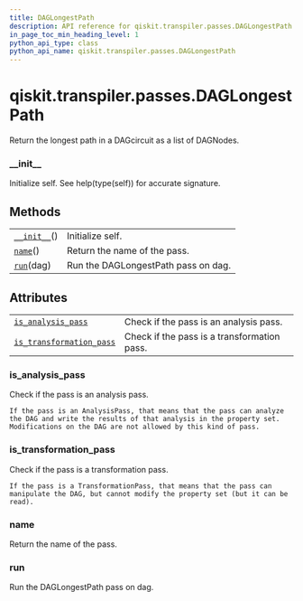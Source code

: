 ```yaml
---
title: DAGLongestPath
description: API reference for qiskit.transpiler.passes.DAGLongestPath
in_page_toc_min_heading_level: 1
python_api_type: class
python_api_name: qiskit.transpiler.passes.DAGLongestPath
---
```


# qiskit.transpiler.passes.DAGLongestPath

<Class id="qiskit.transpiler.passes.DAGLongestPath" isDedicatedPage={true} github="https://github.com/qiskit/qiskit/tree/stable/0.17/qiskit/transpiler/passes/analysis/dag_longest_path.py" signature="DAGLongestPath(*args, **kwargs)">
  Return the longest path in a DAGcircuit as a list of DAGNodes.

  ### \_\_init\_\_

  <Function id="qiskit.transpiler.passes.DAGLongestPath.__init__" signature="__init__()">
    Initialize self. See help(type(self)) for accurate signature.
  </Function>

  ## Methods

  |                                                                                                                      |                                     |
  | -------------------------------------------------------------------------------------------------------------------- | ----------------------------------- |
  | [`__init__`](#qiskit.transpiler.passes.DAGLongestPath.__init__ "qiskit.transpiler.passes.DAGLongestPath.__init__")() | Initialize self.                    |
  | [`name`](#qiskit.transpiler.passes.DAGLongestPath.name "qiskit.transpiler.passes.DAGLongestPath.name")()             | Return the name of the pass.        |
  | [`run`](#qiskit.transpiler.passes.DAGLongestPath.run "qiskit.transpiler.passes.DAGLongestPath.run")(dag)             | Run the DAGLongestPath pass on dag. |

  ## Attributes

  |                                                                                                                                                              |                                             |
  | ------------------------------------------------------------------------------------------------------------------------------------------------------------ | ------------------------------------------- |
  | [`is_analysis_pass`](#qiskit.transpiler.passes.DAGLongestPath.is_analysis_pass "qiskit.transpiler.passes.DAGLongestPath.is_analysis_pass")                   | Check if the pass is an analysis pass.      |
  | [`is_transformation_pass`](#qiskit.transpiler.passes.DAGLongestPath.is_transformation_pass "qiskit.transpiler.passes.DAGLongestPath.is_transformation_pass") | Check if the pass is a transformation pass. |

  ### is\_analysis\_pass

  <Function id="qiskit.transpiler.passes.DAGLongestPath.is_analysis_pass" signature="property is_analysis_pass">
    Check if the pass is an analysis pass.

    If the pass is an AnalysisPass, that means that the pass can analyze the DAG and write the results of that analysis in the property set. Modifications on the DAG are not allowed by this kind of pass.
  </Function>

  ### is\_transformation\_pass

  <Function id="qiskit.transpiler.passes.DAGLongestPath.is_transformation_pass" signature="property is_transformation_pass">
    Check if the pass is a transformation pass.

    If the pass is a TransformationPass, that means that the pass can manipulate the DAG, but cannot modify the property set (but it can be read).
  </Function>

  ### name

  <Function id="qiskit.transpiler.passes.DAGLongestPath.name" signature="name()">
    Return the name of the pass.
  </Function>

  ### run

  <Function id="qiskit.transpiler.passes.DAGLongestPath.run" signature="run(dag)">
    Run the DAGLongestPath pass on dag.
  </Function>
</Class>

